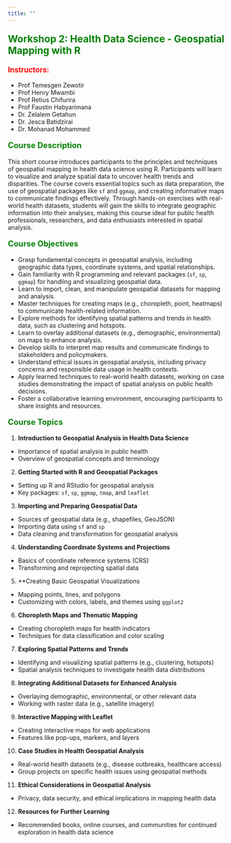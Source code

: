 ```yaml
---
title: ""
---
```


<p style="color: green; font-size: 1.6em; font-weight: bold;">Workshop 2: Health Data Science - Geospatial Mapping with R</p>



<p style="color: red; font-size: 1.2em; font-weight: bold;">Instructors:</p>
  
- Prof Temesgen Zewotir  
- Prof Henry Mwambi  
- Prof Retius Chifurira  
- Prof Faustin Habyarimana  
- Dr. Zelalem Getahun  
- Dr. Jesca Batidzirai  
- Dr. Mohanad Mohammed  

<p style="color: green; font-size: 1.3em; font-weight: bold;">Course Description</p>

This short course introduces participants to the principles and techniques of geospatial mapping in health data science using R. Participants will learn to visualize and analyze spatial data to uncover health trends and disparities. The course covers essential topics such as data preparation, the use of geospatial packages like `sf` and `ggmap`, and creating informative maps to communicate findings effectively. Through hands-on exercises with real-world health datasets, students will gain the skills to integrate geographic information into their analyses, making this course ideal for public health professionals, researchers, and data enthusiasts interested in spatial analysis.

<p style="color: green; font-size: 1.3em; font-weight: bold;">Course Objectives</p>

- Grasp fundamental concepts in geospatial analysis, including geographic data types, coordinate systems, and spatial relationships.
- Gain familiarity with R programming and relevant packages (`sf`, `sp`, `ggmap`) for handling and visualizing geospatial data.
- Learn to import, clean, and manipulate geospatial datasets for mapping and analysis.
- Master techniques for creating maps (e.g., choropleth, point, heatmaps) to communicate health-related information.
- Explore methods for identifying spatial patterns and trends in health data, such as clustering and hotspots.
- Learn to overlay additional datasets (e.g., demographic, environmental) on maps to enhance analysis.
- Develop skills to interpret map results and communicate findings to stakeholders and policymakers.
- Understand ethical issues in geospatial analysis, including privacy concerns and responsible data usage in health contexts.
- Apply learned techniques to real-world health datasets, working on case studies demonstrating the impact of spatial analysis on public health decisions.
- Foster a collaborative learning environment, encouraging participants to share insights and resources.


<p style="color: green; font-size: 1.3em; font-weight: bold;">Course Topics</p>

1. **Introduction to Geospatial Analysis in Health Data Science**

- Importance of spatial analysis in public health
- Overview of geospatial concepts and terminology

2. **Getting Started with R and Geospatial Packages**

- Setting up R and RStudio for geospatial analysis
- Key packages: `sf`, `sp`, `ggmap`, `tmap`, and `leaflet`

3. **Importing and Preparing Geospatial Data**

- Sources of geospatial data (e.g., shapefiles, GeoJSON)
- Importing data using `sf` and `sp`
- Data cleaning and transformation for geospatial analysis

4. **Understanding Coordinate Systems and Projections**
- Basics of coordinate reference systems (CRS)
- Transforming and reprojecting spatial data

5. **Creating Basic Geospatial Visualizations
- Mapping points, lines, and polygons
- Customizing with colors, labels, and themes using `ggplot2`

6. **Choropleth Maps and Thematic Mapping**
- Creating choropleth maps for health indicators
- Techniques for data classification and color scaling

7. **Exploring Spatial Patterns and Trends**
- Identifying and visualizing spatial patterns (e.g., clustering, hotspots)
- Spatial analysis techniques to investigate health data distributions

8. **Integrating Additional Datasets for Enhanced Analysis**
- Overlaying demographic, environmental, or other relevant data
- Working with raster data (e.g., satellite imagery)

9. **Interactive Mapping with Leaflet**
- Creating interactive maps for web applications
- Features like pop-ups, markers, and layers

10. **Case Studies in Health Geospatial Analysis**
- Real-world health datasets (e.g., disease outbreaks, healthcare access)
- Group projects on specific health issues using geospatial methods

11. **Ethical Considerations in Geospatial Analysis**
- Privacy, data security, and ethical implications in mapping health data

12. **Resources for Further Learning**
- Recommended books, online courses, and communities for continued exploration in health data science
